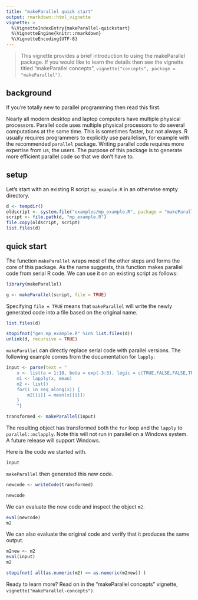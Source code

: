 ```yaml
---
title: "makeParallel quick start"
output: rmarkdown::html_vignette
vignette: >
  %\VignetteIndexEntry{makeParallel-quickstart}
  %\VignetteEngine{knitr::rmarkdown}
  %\VignetteEncoding{UTF-8}
---
```


> This vignette provides a brief introduction to using the makeParallel
> package. If you would like to learn the details then see the vignette
> titled "makeParallel concepts",
> `vignette("concepts", package = "makeParallel")`.

## background

If you're totally new to parallel programming then read this first.

Nearly all modern desktop and laptop computers have multiple physical
processors. Parallel code uses multiple physical processors to do several
computations at the same time. This is sometimes faster, but not always. R
usually requires programmers to explicitly use parallelism, for example
with the recommended `parallel` package. Writing parallel code requires
more expertise from us, the users. The purpose of this package is to
generate more efficient parallel code so that we don't have to.

## setup

Let's start with an existing R script `mp_example.R` in an otherwise empty
directory.

```r
d <- tempdir()
oldscript <- system.file("examples/mp_example.R", package = "makeParallel")
script <- file.path(d, "mp_example.R")
file.copy(oldscript, script)
list.files(d)
```

## quick start

The function `makeParallel` wraps most of the other steps and forms the
core of this package. As the name suggests, this function makes parallel
code from serial R code. We can use it on an existing script as follows:

```r
library(makeParallel)

g <- makeParallel(script, file = TRUE)
```

Specifying `file = TRUE` means that `makeParallel` will write the newly
generated code into a file based on the original name.

```r
list.files(d)
```

```r
stopifnot("gen_mp_example.R" %in% list.files(d))
unlink(d, recursive = TRUE)
```

<!--
`makeParallel` returns an object of class `GeneratedCode` which contains
the newly created executable code as well as the results of the
intermediate steps. 
-->

`makeParallel` can directly replace serial code with parallel versions. The
following example comes from the documentation for `lapply`:

```r
input <- parse(text = "
    x <- list(a = 1:10, beta = exp(-3:3), logic = c(TRUE,FALSE,FALSE,TRUE))
    m1 <- lapply(x, mean)
    m2 <- list()
    for(i in seq_along(x)) {
        m2[[i]] = mean(x[[i]])
    }
    ")

transformed <- makeParallel(input)
```

The resulting object has transformed both the `for` loop and the `lapply`
to `parallel::mclapply`. Note this will not run in parallel on a Windows
system. A future release will support Windows. 

Here is the code we started with.

```r
input
```

`makeParallel` then generated this new code.

```r
newcode <- writeCode(transformed)

newcode
```

We can evaluate the new code and inspect the object `m2`.

```r
eval(newcode)
m2
```

We can also evaluate the original code and verify that it produces the same
output.

```r
m2new <- m2
eval(input)
m2

stopifnot( all(as.numeric(m2) == as.numeric(m2new)) )
```

Ready to learn more? Read on in the "makeParallel concepts" vignette,
`vignette("makeParallel-concepts")`.
